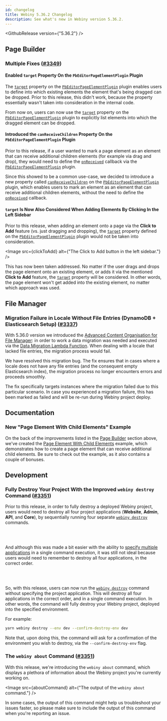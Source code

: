 ```yaml
---
id: changelog
title: Webiny 5.36.2 Changelog
description: See what's new in Webiny version 5.36.2.
---
```



<GithubRelease version={"5.36.2"} />

## Page Builder

### Multiple Fixes ([#3349](https://github.com/webiny/webiny-js/pull/3349))

#### Enabled `target` Property On the `PbEditorPageElementPlugin` Plugin

The [`target`](https://github.com/webiny/webiny-js/blob/dev/packages/app-page-builder/src/types.ts#L507) property on the [`PbEditorPageElementPlugin`](https://github.com/webiny/webiny-js/blob/dev/packages/app-page-builder/src/types.ts#L500-L540) plugin enables users to define into which existing elements the element that's being dragged can be dropped. Prior to this release, this didn't work, because the property essentially wasn't taken into consideration in the internal code.

From now on, users can now use the [`target`](https://github.com/webiny/webiny-js/blob/dev/packages/app-page-builder/src/types.ts#L507) property on the [`PbEditorPageElementPlugin`](https://github.com/webiny/webiny-js/blob/dev/packages/app-page-builder/src/types.ts#L500-L540) plugin to explicitly list elements into which the dragged element can be dropped.

#### Introduced the `canReceiveChildren` Property On the `PbEditorPageElementPlugin` Plugin

Prior to this release, if a user wanted to mark a page element as an element that can receive additional children elements (for example via drag and drop), they would need to define the [`onReceived`](https://github.com/webiny/webiny-js/blob/dev/packages/app-page-builder/src/types.ts#L519) callback via the [`PbEditorPageElementPlugin`](https://github.com/webiny/webiny-js/blob/dev/packages/app-page-builder/src/types.ts#L500-L540) plugin. 

Since this showed to be a common use-case, we decided to introduce a new property called [`canReceiveChildren`](https://github.com/webiny/webiny-js/blob/dev/packages/app-page-builder/src/types.ts#L517) on the [`PbEditorPageElementPlugin`](https://github.com/webiny/webiny-js/blob/dev/packages/app-page-builder/src/types.ts#L500-L540) plugin, which enables users to mark an element as an element that can receive additional children elements, without the need to define the [`onReceived`](https://github.com/webiny/webiny-js/blob/dev/packages/app-page-builder/src/types.ts#L519) callback.

#### `target` Is Now Also Considered When Adding Elements By Clicking In the Left Sidebar

Prior to this release, when adding an element onto a page via the **Click to Add** feature (vs. just dragging and dropping), the [`target`](https://github.com/webiny/webiny-js/blob/dev/packages/app-page-builder/src/types.ts#L507)  property defined on the [`PbEditorPageElementPlugin`](https://github.com/webiny/webiny-js/blob/dev/packages/app-page-builder/src/types.ts#L500-L540) plugin would not be taken into consideration.

<Image src={clickToAdd} alt={"The Click to Add button in the left sidebar."} />

This has now been taken addressed. No matter if the user drags and drops the page element onto an existing element, or adds it via the mentioned **Click to Add** feature, the [`target`](https://github.com/webiny/webiny-js/blob/dev/packages/app-page-builder/src/types.ts#L507) property will be considered. In other words, the page element won't get added into the existing element, no matter which approach was used.

## File Manager

### Migration Failure in Locale Without File Entries (DynamoDB + Elasticsearch Setup) ([#3337](https://github.com/webiny/webiny-js/pull/3337))

With 5.36.0 version we introduced the [Advanced Content Organisation for File Manager](https://www.webiny.com/docs/release-notes/5.36.0/changelog#introducing-advanced-content-organization-for-file-manager-3312): in order to work a data migration was needed and executed via the [Data Migration Lambda Function](https://www.webiny.com/docs/release-notes/5.35.0/changelog#data-migration-lambda-function-3079-3150). When dealing with a locale that lacked file entries, the migration process would fail.

We have resolved this migration bug. The fix ensures that in cases where a locale does not have any file entries (and the consequent empty Elasticsearch index), the migration process no longer encounters errors and proceeds smoothly.

<Alert type="warning">

The fix specifically targets instances where the migration failed due to this particular scenario. In case you experienced a migration failure, this has been marked as failed and will be re-run during Webiny project deploy.

</Alert>

## Documentation

### New "Page Element With Child Elements" Example 

On the back of the improvements listed in the [Page Builder](http://localhost:8000/docs/release-notes/5.36.2/changelog#page-builder) section above, we've created the [Page Element With Child Elements](https://github.com/webiny/webiny-examples/tree/master/page-builder/element-with-child-elements) example, which demonstrates how to create a page element that can receive additional child elements. Be sure to check out the example, as it also contains a couple of bonuses.

## Development

### Fully Destroy Your Project With the Improved `webiny destroy` Command ([#3351](https://github.com/webiny/webiny-js/pull/3351))

Prior to this release, in order to fully destroy a deployed Webiny project, users would need to destroy all four project applications (**Website**, **Admin**, **API**, and **Core**), by sequentially running four separate [`webiny destroy`](/docs/infrastructure/basics/destroy-cloud-infrastructure#the-destroy-command) commands.

<br/><br/>

And although this was made a bit easier with the ability to [specify multiple applications](/docs/release-notes/5.34.1/changelog#webiny-cli-run-commands-against-multiple-apps-2974) in a single command execution, it was still not ideal because users would need to remember to destroy all four applications, in the correct order.

<br/><br/>

So, with this release, users can now run the [`webiny destroy`](/docs/{version}/infrastructure/basics/destroy-cloud-infrastructure) command without specifying the project application. This will destroy all four applications in the correct order, and in a single command execution. In other words, the command will fully destroy your Webiny project, deployed into the specified environment.

For example:

```bash
yarn webiny destroy --env dev --confirm-destroy-env dev
```

Note that, upon doing this, the command will ask for a confirmation of the environment you wish to destroy, via the `--confirm-destroy-env` flag.

### The `webiny about` Command ([#3351](https://github.com/webiny/webiny-js/pull/3351))

With this release, we're introducing the `webiny about` command, which displays a plethora of information about the Webiny project you're currently working on.

<Image src={aboutCommand} alt={"The output of the `webiny about` command."} />

In some cases, the output of this command might help us troubleshoot your issues faster, so please make sure to include the output of this command when you're reporting an issue.
